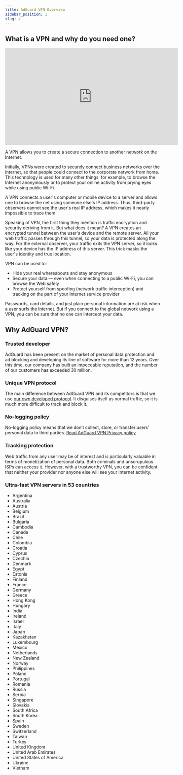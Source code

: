 ```yaml
---
title: AdGuard VPN Overview
sidebar_position: 1
slug: /
---
```


## What is a VPN and why do you need one?

<iframe width="560" height="315" src="https://www.youtube-nocookie.com/embed/7149L3xPmSE" title="YouTube video player" frameborder="0" allow="accelerometer; autoplay; clipboard-write; encrypted-media; gyroscope; picture-in-picture" allowfullscreen></iframe>

A VPN allows you to create a secure connection to another network on the Internet.

Initially, VPNs were created to securely connect business networks over the Internet, so that people could connect to the corporate network from home. This technology is used for many other things: for example, to browse the Internet anonymously or to protect your online activity from prying eyes while using public Wi-Fi.

A VPN connects a user's computer or mobile device to a server and allows one to browse the net using someone else's IP address. Thus, third-party observers cannot see the user's real IP address, which makes it nearly impossible to trace them.

Speaking of VPN, the first thing they mention is traffic encryption and security deriving from it. But what does it mean? A VPN creates an encrypted tunnel between the user's device and the remote server. All your web traffic passes through this tunnel, so your data is protected along the way. For the external observer, your traffic exits the VPN server, so it looks like your device has the IP address of this server. This trick masks the user's identity and true location.

VPN can be used to:

* Hide your real whereabouts and stay anonymous
* Secure your data — even when connecting to a public Wi-Fi, you can browse the Web safely
* Protect yourself from spoofing (network traffic interception) and tracking on the part of your Internet service provider

Passwords, card details, and just plain personal information are at risk when a user surfs the Internet. But if you connect to the global network using a VPN, you can be sure that no one can intercept your data.

## Why AdGuard VPN?

### Trusted developer
AdGuard has been present on the market of personal data protection and ad blocking and developing its line of software for more than 12 years. Over this time, our company has built an impeccable reputation, and the number of our customers has exceeded 30 million.

### Unique VPN protocol
The main difference between AdGuard VPN and its competitors is that we use [our own developed protocol](/general/adguard-vpn-protocol.mdx). It disguises itself as normal traffic, so it is much more difficult to track and block it.

### No-logging policy

No-logging policy means that we don’t collect, store, or transfer users’ personal data to third parties. [Read AdGuard VPN Privacy policy](https://adguard-vpn.com/privacy.html)

### Tracking protection
Web traffic from any user may be of interest and is particularly valuable in terms of monetization of personal data. Both criminals and unscrupulous ISPs can access it. However, with a trustworthy VPN, you can be confident that neither your provider nor anyone else will see your Internet activity.

### Ultra-fast VPN servers in 53 countries

* Argentina
* Australia
* Austria
* Belgium
* Brazil
* Bulgaria
* Cambodia
* Canada
* Chile
* Colombia
* Croatia
* Cyprus
* Czechia
* Denmark
* Egypt
* Estonia
* Finland
* France
* Germany
* Greece
* Hong Kong
* Hungary
* India
* Ireland
* Israel
* Italy
* Japan
* Kazakhstan
* Luxembourg
* Mexico
* Netherlands
* New Zealand
* Norway
* Philippines
* Poland
* Portugal
* Romania
* Russia
* Serbia
* Singapore
* Slovakia
* South Africa
* South Korea
* Spain
* Sweden
* Switzerland
* Taiwan
* Turkey
* United Kingdom
* United Arab Emirates
* United States of America
* Ukraine
* Vietnam
